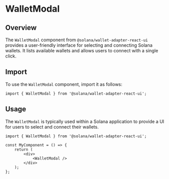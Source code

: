 # WalletModal

## Overview
The `WalletModal` component from `@solana/wallet-adapter-react-ui` provides a user-friendly interface for selecting and connecting Solana wallets. It lists available wallets and allows users to connect with a single click.

## Import
To use the `WalletModal` component, import it as follows:

```tsx
import { WalletModal } from '@solana/wallet-adapter-react-ui';
```

## Usage
The `WalletModal` is typically used within a Solana application to provide a UI for users to select and connect their wallets.

```tsx
import { WalletModal } from '@solana/wallet-adapter-react-ui';

const MyComponent = () => {
    return (
        <div>
            <WalletModal />
        </div>
    );
};
```